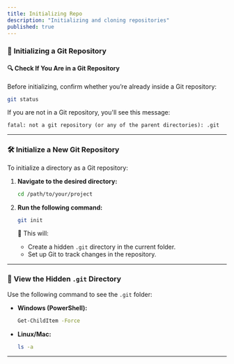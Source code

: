 ```yaml
---
title: Initializing Repo
description: "Initializing and cloning repositories"
published: true
---
```


### 🚀 **Initializing a Git Repository**

#### 🔍 **Check If You Are in a Git Repository**
Before initializing, confirm whether you’re already inside a Git repository:

```bash
git status
```

If you are not in a Git repository, you'll see this message:  
```plaintext
fatal: not a git repository (or any of the parent directories): .git
```

---

### 🛠️ **Initialize a New Git Repository**
To initialize a directory as a Git repository:

1. **Navigate to the desired directory:**
   ```bash
   cd /path/to/your/project
   ```

2. **Run the following command:**
   ```bash
   git init
   ```

   📌 This will:
   - Create a hidden `.git` directory in the current folder.
   - Set up Git to track changes in the repository.

---

### 👀 **View the Hidden `.git` Directory**
Use the following command to see the `.git` folder:  

- **Windows (PowerShell):**
  ```bash
  Get-ChildItem -Force
  ```

- **Linux/Mac:**
  ```bash
  ls -a
  ```

---

